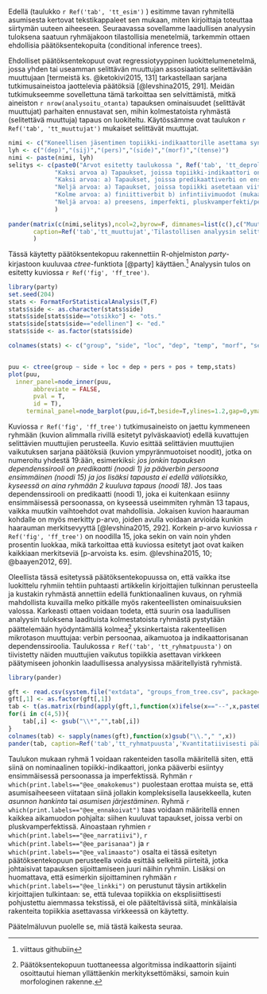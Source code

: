 Edellä (taulukko `r Ref('tab', 'tt_esim')` ) esitimme tavan ryhmitellä
asumisesta kertovat tekstikappaleet sen mukaan, miten kirjoittaja toteuttaa
siirtymän uuteen aiheeseen. Seuraavassa sovellamme laadullisen analyysin
tuloksena saatuun ryhmäjakoon tilastollisia menetelmiä, tarkemmin ottaen
ehdollisia päätöksentekopuita (conditional inference trees). 

Ehdolliset päätöksentekopuut ovat regressiotyyppinen luokittelumenetelmä, jossa
yhden tai useamman selittävän muuttujan assosiaatiota selitettävään muuttujaan
[termeistä ks. @ketokivi2015, 131]
tarkastellaan sarjana tutkimusaineistoa jaottelevia päätöksiä [@levshina2015,
291]. Meidän tutkimukseemme sovellettuna tämä tarkoittaa sen selvittämistä,
mitkä aineiston  `r nrow(analysoitu_otanta) ` tapauksen
ominaisuudet (selittävät muuttujat) parhaiten
ennustavat sen, mihin kolmestatoista ryhmästä (selitettävä muuttuja) tapaus
on luokiteltu. Käytössämme ovat taulukon `r Ref('tab', 'tt_muuttujat')` 
mukaiset selittävät muuttujat. 

```r

nimi <- c("Koneellisen jäsentimen topiikki-indikaattorille asettama syntaktinen rooli","Topiikki-indikaattorin sijainti virkkeessä","lauseen predikaattiverbin persoona","Side muuhun tekstiin","Topiikki-indikaattorin morfologinen rakenne","Aikamuoto")
lyh <- c("(dep)","(sij)","(pers)","(side)","(morf)","(tense)")
nimi <- paste(nimi, lyh)
selitys <- c(paste0("Arvot esitetty taulukossa ", Ref('tab', 'tt_deproles'), ", kuitenkin lavennettuna siten, että arvot *nsubj* ja *nsubj:cop* yhdistettiin yhdeksi subjektin kategoriaksi (*subj*) ja arvot *nmod:poss* sekä *nmod:gobj* yhdeksi *nmod:x*-kategoriaksi, jolla viitattiin kaikkiin kompleksisiin nominaalirakenteisiin (*asunnon hankinta*, *asumisen järjestäminen*)."),
             "Kaksi arvoa a) Tapaukset, joissa topiikki-indikaattori on koko virkkeen ensimmäisenä. b) Muut tapaukset.",
             "Kaksi arvoa: a) Tapaukset, joissa predikaattiverbi on ensimmäisessä persoonassa ja b) Muut tapaukset.",
             "Neljä arvoa: a) Tapaukset, joissa topiikki asetetaan viittaamalla selkeästi johonkin edellä muodostettuun linkkiin (*linkki*) b) Tapaukset, joissa asumistopiikkia on pohjustettu edellisessä kappaleessa, muttei niin selvästi, että kyseessä olisi linkkitapaus (*edel.*) c)  Tapaukset, joissa asumiskappaletta edeltää väliotsikko (*ots*) d) Tapaukset, joissa mitään edellä kuvatuista siteistä ei ole (*x*).",
             "Kolme arvoa: a) finiittiverbit b) infintiivimuodot (mukaan lukien minen-johdokset) c) substantiivit.",
             "Neljä arvoa: a) preesens, imperfekti, pluskvamperfekti/perferkti[^perft], ellipsi (--)."
             )
   
pander(matrix(c(nimi,selitys),ncol=2,byrow=F, dimnames=list(c(),c("Muuttujan nimi ja lyhenne","Muuttujan arvot"))),
       caption=Ref('tab','tt_muuttujat','Tilastollisen analyysin selittävät muuttujat')
       )

```






[^perft]: Perfektitapauksia aineistossa oli vain yksi ja sekin
konditionaalissa, joten molemmat suomen liittoaikamuodot yhdistettiin samaan
kategoriaan.

Tässä käytetty päätöksentekopuu rakennettiin R-ohjelmiston
*party*-kirjastoon kuuluvaa *ctree*-funktiota [@party] käyttäen.[^ghan]
Analyysin tulos on esitetty kuviossa `r Ref('fig', 'ff_tree')`.

[^ghan]: viittaus githubiin

```r

library(party)
set.seed(204)
stats <- FormatForStatisticalAnalysis(T,F)
stats$side <- as.character(stats$side)
stats$side[stats$side=="otsikko"] <- "ots."
stats$side[stats$side=="edellinen"] <- "ed."
stats$side <- as.factor(stats$side)

colnames(stats) <- c("group", "side", "loc", "dep", "temp", "morf", "sent", "pers", "pos")


puu <- ctree(group ~ side + loc + dep + pers + pos + temp,stats)
plot(puu,         
  inner_panel=node_inner(puu,
       abbreviate = FALSE,            
       pval = T, 
       id = T),
     terminal_panel=node_barplot(puu,id=T,beside=T,ylines=1.2,gap=0,ymax=1))

```

Kuviossa `r Ref('fig', 'ff_tree')` tutkimusaineisto
on jaettu kymmeneen ryhmään (kuvion alimmalla rivillä esitetyt
pylväskaaviot) edellä kuvattujen selittävien muuttujien perusteella.
Kuvio esittää selittävien muuttujien vaikutuksen 
sarjana päätöksiä (kuvion ympyränmuotoiset noodit), jotka on numeroitu
yhdestä 19:ään, esimerkiksi: *jos jonkin tapauksen dependenssirooli
on predikaatti (noodi 1) ja pääverbin persoona ensimmäinen (noodi 15) ja jos lisäksi
tapausta ei edellä väliotsikko, kyseessä on aina ryhmään 2
kuuluva tapaus (noodi 18)*. Jos taas dependenssirooli on predikaatti (noodi 1),
joka ei kuitenkaan esiinny ensimmäisessä persoonassa, on kyseessä useimmiten
ryhmän 13 tapaus, vaikka muutkin vaihtoehdot ovat mahdollisia.
Jokaisen kuvion haarauman kohdalle on myös merkitty p-arvo, joiden avulla voidaan
arvioida kunkin haarauman merkitsevyyttä  [@levshina2015, 292]. Korkein p-arvo
kuviossa `r Ref('fig', 'ff_tree')` on noodilla 15, joka sekin on vain noin yhden 
prosentin luokkaa, mikä tarkoittaa että kuviossa esitetyt jaot
ovat kaiken kaikkiaan merkitseviä [p-arvoista ks. esim. @levshina2015, 10; @baayen2012, 69].


Oleellista tässä esitetyssä päätöksentekopuussa on, että vaikka itse luokittelu
ryhmiin tehtiin puhtaasti artikkelin kirjoittajien tulkinnan perusteella ja
kustakin ryhmästä annettiin edellä funktionaalinen kuvaus, on ryhmiä
mahdollista kuvailla melko pitkälle myös rakenteellisten ominaisuuksien
valossa. Karkeasti ottaen voidaan todeta, että suurin osa laadullisen analyysin
tuloksena laadituista kolmestatoista ryhmästä  pystytään päättelemään
hyödyntämällä kolmea[^sijaintihom] yksinkertaista rakenteellisen mikrotason muuttujaa:
verbin persoonaa, aikamuotoa ja indikaattorisanan dependenssiroolia.
Taulukossa `r Ref('tab', 'tt_ryhmatpuusta')` on tiivistetty
näiden muuttujien vaikutus topiikkia asettavan virkkeen päätymiseen
johonkin laadullisessa analyysissa määritellyistä ryhmistä. 

[^sijaintihom]: Päätöksentekopuun tuottaneessa algoritmissa indikaattorin sijainti osoittautui
hieman yllättäenkin merkityksettömäksi, samoin kuin morfologinen rakenne.

```r
library(pander)

gft <- read.csv(system.file("extdata", "groups_from_tree.csv", package="SataTapaa"),sep="\t")
gft[,1] <- as.factor(gft[,1])
tab <- t(as.matrix(rbind(apply(gft,1,function(x)ifelse(x=="--",x,paste0("*",x,"*"))))))
for(i in c(4,5)){
    tab[,i] <- gsub("\\*","",tab[,i])
}
colnames(tab) <- sapply(names(gft),function(x)gsub("\\."," ",x))
pander(tab, caption=Ref('tab','tt_ryhmatpuusta','Kvantitatiivisesti pääteltävissä olevat ryhmät'))

```


Taulukon mukaan ryhmä 1 voidaan rakenteiden tasolla määritellä siten, että
siinä on nominaalinen topiikki-indikaattori, jonka pääverbi esiintyy ensimmäisessä
persoonassa ja imperfektissä. Ryhmän `r which(print.labels=="@ee_omakokemus")` puolestaan erottaa 
muista se, että asumisaiheeseen viitataan siinä jollakin kompleksisella
lausekkeella, kuten *asunnon hankinta* tai *asumisen järjestäminen*. Ryhmä 
`r which(print.labels=="@ee_ennakoivat")` taas voidaan määritellä ennen kaikkea aikamuodon pohjalta: siihen 
kuuluvat tapaukset, joissa verbi on pluskvamperfektissä.
Ainoastaan ryhmien `r which(print.labels=="@ee_narratiivi")`, `r which(print.labels=="@ee_parisanaa")` ja
`r which(print.labels=="@ee_valimaasto")`  osalta ei tässä esitetyn
päätöksentekopuun perusteella voida esittää selkeitä piirteitä, jotka johtaisivat
tapauksen sijoittamiseen juuri näihin ryhmiin. Lisäksi on huomattava,
että esimerkin sijoittaminen ryhmään `r which(print.labels=="@ee_linkki")` on perustunut täysin 
artikkelin kirjoittajien tulkintaan: se, että tulevaa topiikkia
on eksplisiittisesti pohjustettu aiemmassa tekstissä, ei ole pääteltävissä
siitä, minkälaisia rakenteita topiikkia asettavassa virkkeessä
on käytetty.


Päätelmäluvun puolelle se, miä tästä kaikesta seuraa.
